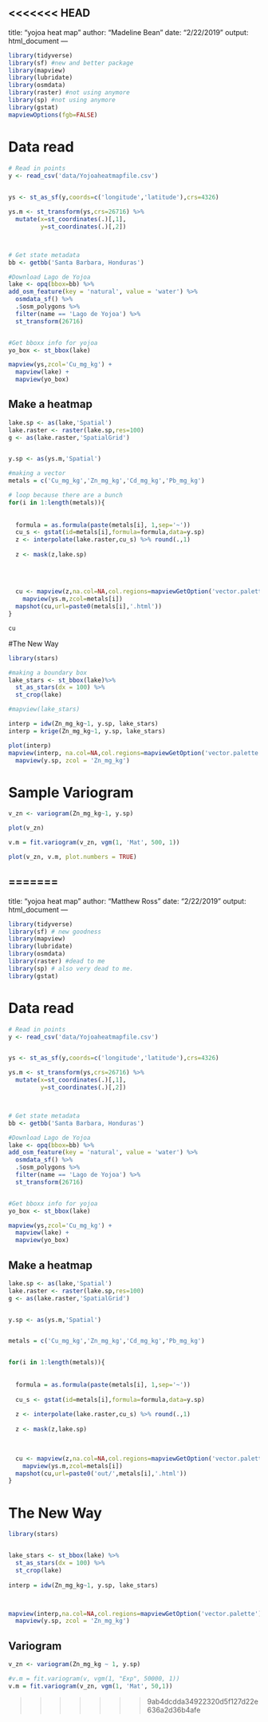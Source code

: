 <<<<<<< HEAD
---
title: "yojoa heat map"
author: "Madeline Bean"
date: "2/22/2019"
output: html_document
---

```r
library(tidyverse)
library(sf) #new and better package
library(mapview)
library(lubridate)
library(osmdata)
library(raster) #not using anymore
library(sp) #not using anymore
library(gstat)
mapviewOptions(fgb=FALSE)
```


# Data read
```r
# Read in points
y <- read_csv('data/Yojoaheatmapfile.csv') 
  

ys <- st_as_sf(y,coords=c('longitude','latitude'),crs=4326) 

ys.m <- st_transform(ys,crs=26716) %>%
  mutate(x=st_coordinates(.)[,1],
         y=st_coordinates(.)[,2])



# Get state metadata 
bb <- getbb('Santa Barbara, Honduras')

#Download Lago de Yojoa
lake <- opq(bbox=bb) %>%
add_osm_feature(key = 'natural', value = 'water') %>%
  osmdata_sf() %>%
  .$osm_polygons %>%
  filter(name == 'Lago de Yojoa') %>%
  st_transform(26716)


#Get bboxx info for yojoa
yo_box <- st_bbox(lake)

mapview(ys,zcol='Cu_mg_kg') +
  mapview(lake) +
  mapview(yo_box)
```

## Make a heatmap
```r

lake.sp <- as(lake,'Spatial')
lake.raster <- raster(lake.sp,res=100)
g <- as(lake.raster,'SpatialGrid')


y.sp <- as(ys.m,'Spatial')

#making a vector
metals = c('Cu_mg_kg','Zn_mg_kg','Cd_mg_kg','Pb_mg_kg')

# loop because there are a bunch
for(i in 1:length(metals)){
  
  
  formula = as.formula(paste(metals[i], 1,sep='~'))
  cu_s <- gstat(id=metals[i],formula=formula,data=y.sp)
  z <- interpolate(lake.raster,cu_s) %>% round(.,1)
  
  z <- mask(z,lake.sp)
  
  
  
  
  cu <- mapview(z,na.col=NA,col.regions=mapviewGetOption('vector.palette')) + 
    mapview(ys.m,zcol=metals[i])
  mapshot(cu,url=paste0(metals[i],'.html'))
}

cu
```

#The New Way

```r
library(stars)
```

```r

#making a boundary box
lake_stars <- st_bbox(lake)%>%
  st_as_stars(dx = 100) %>%
  st_crop(lake)

#mapview(lake_stars)

interp = idw(Zn_mg_kg~1, y.sp, lake_stars)
interp = krige(Zn_mg_kg~1, y.sp, lake_stars)

plot(interp)
mapview(interp, na.col=NA,col.regions=mapviewGetOption('vector.palette'))+
  mapview(y.sp, zcol = 'Zn_mg_kg')
```

# Sample Variogram

```r
v_zn <- variogram(Zn_mg_kg~1, y.sp)

plot(v_zn)

v.m = fit.variogram(v_zn, vgm(1, 'Mat', 500, 1))

plot(v_zn, v.m, plot.numbers = TRUE)
```

=======
---
title: "yojoa heat map"
author: "Matthew Ross"
date: "2/22/2019"
output: html_document
---

```{r}
library(tidyverse)
library(sf) # new goodness
library(mapview)
library(lubridate)
library(osmdata)
library(raster) #dead to me
library(sp) # also very dead to me. 
library(gstat)

```


# Data read
```{r}
# Read in points
y <- read_csv('data/Yojoaheatmapfile.csv') 


ys <- st_as_sf(y,coords=c('longitude','latitude'),crs=4326) 

ys.m <- st_transform(ys,crs=26716) %>%
  mutate(x=st_coordinates(.)[,1],
         y=st_coordinates(.)[,2])



# Get state metadata
bb <- getbb('Santa Barbara, Honduras')

#Download Lago de Yojoa
lake <- opq(bbox=bb) %>%
add_osm_feature(key = 'natural', value = 'water') %>%
  osmdata_sf() %>%
  .$osm_polygons %>%
  filter(name == 'Lago de Yojoa') %>%
  st_transform(26716)


#Get bboxx info for yojoa
yo_box <- st_bbox(lake)

mapview(ys,zcol='Cu_mg_kg') + 
  mapview(lake) + 
  mapview(yo_box)
```

## Make a heatmap

```{r}

lake.sp <- as(lake,'Spatial')
lake.raster <- raster(lake.sp,res=100)
g <- as(lake.raster,'SpatialGrid')


y.sp <- as(ys.m,'Spatial')


metals = c('Cu_mg_kg','Zn_mg_kg','Cd_mg_kg','Pb_mg_kg')


for(i in 1:length(metals)){
  
  
  formula = as.formula(paste(metals[i], 1,sep='~'))
  
  cu_s <- gstat(id=metals[i],formula=formula,data=y.sp)
  
  z <- interpolate(lake.raster,cu_s) %>% round(.,1)
  
  z <- mask(z,lake.sp)
  

  
  cu <- mapview(z,na.col=NA,col.regions=mapviewGetOption('vector.palette')) + 
    mapview(ys.m,zcol=metals[i])
  mapshot(cu,url=paste0('out/',metals[i],'.html'))
}

```



# The New Way

```{r}
library(stars)


lake_stars <- st_bbox(lake) %>%
  st_as_stars(dx = 100) %>%
  st_crop(lake)
  
interp = idw(Zn_mg_kg~1, y.sp, lake_stars)



mapview(interp,na.col=NA,col.regions=mapviewGetOption('vector.palette')) + 
  mapview(y.sp, zcol = 'Zn_mg_kg')
```

## Variogram

```{r}

v_zn <- variogram(Zn_mg_kg ~ 1, y.sp)

#v.m = fit.variogram(v, vgm(1, "Exp", 50000, 1))
v.m = fit.variogram(v_zn, vgm(1, 'Mat', 50,1))


```

>>>>>>> 9ab4dcdda34922320d5f127d22e636a2d36b4afe
